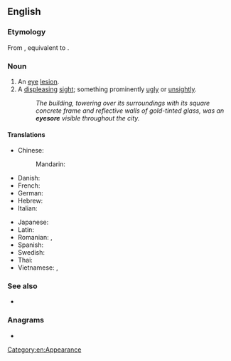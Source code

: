 ==English==

===Etymology===
From {{etyl|enm|en}} {{m|enm|eiesor}}, equivalent to {{compound|en|eye|sore}}.

===Noun===
{{en-noun}}

# An [[eye]] [[lesion]].
# A [[displeasing]] [[sight]]; something prominently [[ugly]] or [[unsightly]].
#: ''The building, towering over its surroundings with its square concrete frame and reflective walls of gold-tinted glass, was an '''eyesore''' visible throughout the city.''
#: {{ant|en|feast for the eyes|eye candy}}

====Translations====
{{trans-top|a displeasing sight}}
* Chinese:
*: Mandarin: {{t+|cmn|眼中釘}}
* Danish: {{t|da|øjebæ|c}} {{qualifier|building}}
* French: {{t+|fr|horreur|f}}
* German: {{t+|de|Schandfleck|m}}
* Hebrew: {{t|he|מחזה לא נעים|sc=Hebr}}
* Italian: {{t|it|pugno in un occhio}}
{{trans-mid}}
* Japanese: {{t|ja|目障り|tr=mezawari|sc=Jpan}}
* Latin: {{t|la|res odiosa|f}}
* Romanian: {{t|ro|oroare vizuală|f}}, {{t|ro|dezgust vizual|n}}
* Spanish: {{t|es|esperpento|m}}
* Swedish: {{t+|sv|schabrak|n}}
* Thai: {{t|th|ทัศนะอุจาด}}
* Vietnamese: {{t|vi|ngứa mắt|alt=(điều) ngứa mắt}}, {{t|vi|chướng mắt|alt=(điều) chướng mắt}}
{{trans-bottom}}

===See also===
* {{l|en|earsore}}

===Anagrams===
* {{anagrams|en|a=eeeorsy|Eeyores}}

[[Category:en:Appearance]]